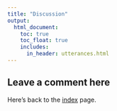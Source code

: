 ```yaml
---
title: "Discussion"
output: 
  html_document:
    toc: true
    toc_float: true
    includes:
      in_header: utterances.html
---
```


## Leave a comment here

<div id="utterances-container"></div>

<script>
    (function() {
        var script = document.createElement("script");
        script.src = "https://utteranc.es/client.js";
        script.setAttribute("repo", "jialianghua/mentalhealthdatascience");
        script.setAttribute("issue-term", "og:title");
        script.crossOrigin = "anonymous";
        script.setAttribute("label", "comment");
        script.setAttribute("theme", "github-light");

        document.getElementById('utterances-container').appendChild(script);
    })();
</script>


Here's back to the [index](index.html) page.